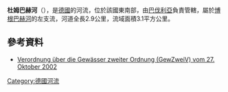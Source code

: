 {{Coord|48|56|4.09|N|12|44|19.03|E|display=title}}

'''杜姆巴赫河'''（{{lang-de|Dummbach}}），是[[德國|德國]]的河流，位於該國東南部，由[[巴伐利亞|巴伐利亞]]負責管轄，屬於[[博根巴赫河|博根巴赫河]]的左支流，河道全長2.9公里，流域面積3.1平方公里。

==參考資料==
* [http://www.gesetze-bayern.de/jportal/portal/page/bsbayprod.psml?showdoccase=1&doc.id=jlr-GEWZWEIVBY2002rahmen&doc.part=X Verordnung über die Gewässer zweiter Ordnung (GewZweiV) vom 27. Oktober 2002] {{Wayback|url=http://www.gesetze-bayern.de/jportal/portal/page/bsbayprod.psml?showdoccase=1&doc.id=jlr-GEWZWEIVBY2002rahmen&doc.part=X |date=20151208130039 }}

{{Germany-geo-stub}}
[[Category:德國河流|Category:德國河流]]